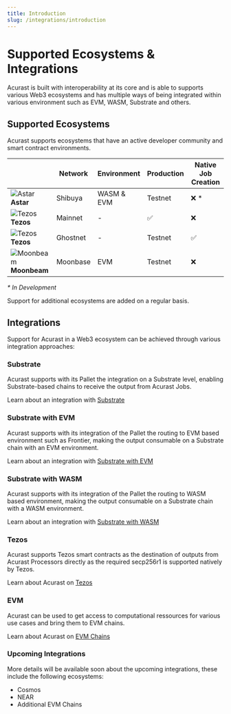 ```yaml
---
title: Introduction
slug: /integrations/introduction
---
```


# Supported Ecosystems & Integrations

Acurast is built with interoperability at its core and is able to supports various Web3 ecosystems and has multiple ways of being integrated within various environment such as EVM, WASM, Substrate and others.

## Supported Ecosystems

Acurast supports ecosystems that have an active developer community and smart contract environments.

|                                                               | Network  | Environment | Production | Native Job Creation |
| ------------------------------------------------------------- | -------- | ----------- | ---------- | ------------------- |
| ![Astar](/img/astar-symbol.svg "Astar") **Astar**             | Shibuya  | WASM & EVM  | Testnet    | ❌ \*               |
| ![Tezos](/img/tezos-symbol.svg "Tezos") **Tezos**             | Mainnet  | -           | ✅         | ❌                  |
| ![Tezos](/img/tezos-symbol.svg "Tezos") **Tezos**             | Ghostnet | -           | Testnet    | ✅                  |
| ![Moonbeam](/img/moonbeam-symbol.svg "Moonbeam") **Moonbeam** | Moonbase | EVM         | Testnet    | ❌                  |

_\* In Development_

Support for additional ecosystems are added on a regular basis.

<div class="padding-vert--md"></div>

## Integrations

Support for Acurast in a Web3 ecosystem can be achieved through various integration approaches:

### Substrate

Acurast supports with its Pallet the integration on a Substrate level, enabling Substrate-based chains to receive the output from Acurast Jobs.

Learn about an integration with [Substrate](/integrations/substrate/)

### Substrate with EVM

Acurast supports with its integration of the Pallet the routing to EVM based environment such as Frontier, making the output consumable on a Substrate chain with an EVM environment.

Learn about an integration with [Substrate with EVM](/integrations/substrate-evm/)

### Substrate with WASM

Acurast supports with its integration of the Pallet the routing to WASM based environment, making the output consumable on a Substrate chain with a WASM environment.

Learn about an integration with [Substrate with WASM](/integrations/substrate-wasm/)

### Tezos

Acurast supports Tezos smart contracts as the destination of outputs from Acurast Processors directly as the required secp256r1 is supported natively by Tezos.

Learn about Acurast on [Tezos](/integrations/tezos/)

### EVM

Acurast can be used to get access to computational ressources for various use cases and bring them to EVM chains.

Learn about Acurast on [EVM Chains](/integrations/evm/)

### Upcoming Integrations

More details will be available soon about the upcoming integrations, these include the following ecosystems:

- Cosmos
- NEAR
- Additional EVM Chains
